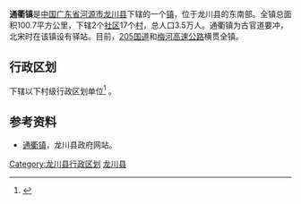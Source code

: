 {{中国乡级行政区
| 行政区全称 = 通衢镇
| 景观照片文件名 = 
| 景观照片描述 = 
| 汉语拼音 = 
| 通用拼音 = 
| 注音符號 = 
| 其它标音类型1 = 
| 其它标音1 = 
| 其它标音类型2 = 
| 其它标音2 = 
| 其它语言类型1 = 
| 其它语言地名1 = 
| 其它语言类型2 = 
| 其它语言地名2 = 
| 上级行政区 = [[广东省|广东省]][[河源市|河源市]][[龙川县|龙川县]]
| 行政区类别 = [[镇|镇]]
| 行政区划代码 = 
| 地理坐标 = 
| 总面积 = 100.7平方公里
| 户籍人口 = 
| 户籍人口年份 = 
| 常住人口 = 3.5万人
| 常住人口年份 = 
| 人口密度 = 
| 行政区划 = 2个社区17个村 
| 官方网站 = 
| 政府驻地 = 
| 邮政编码 = 
| 毗邻行政区 = 
| 位置图文件名 = 
| 位置图描述 = 
}}
'''通衢镇'''是[[中国|中国]][[广东省|广东省]][[河源市|河源市]][[龙川县|龙川县]]下辖的一个[[镇|镇]]，位于龙川县的东南部。全镇总面积100.7平方公里，下辖2个[[社区|社区]]17个[[村|村]]，总人口3.5万人。通衢镇为古官道要冲，北宋时在该镇设有驿站。目前，[[205国道|205国道]]和[[梅河高速公路|梅河高速公路]]横贯全镇。

== 行政区划 ==
{{PAGENAMEBASE}}下辖以下村级行政区划单位<ref>{{PRC admin/ref sgc|44/16/22/107/000}}</ref>
{{PRC admin/children|44/16/22/107/000}}。

==参考资料==
*[https://web.archive.org/web/20070314031516/http://www.gdhylc.gov.cn/xzfc_list.jsp?secFlag=080100&thFlag=080108&secName=%E4%B9%A1%E9%95%87%E9%A3%8E%E9%87%87&thName=%E9%80%9A%E8%A1%A2%E9%95%87 通衢镇]，龙川县政府网站。
{{reflist}}

{{GD-stub}}
{{PRC admin/navcat|44/16/22/107/000}}

[[Category:龙川县行政区划|Category:龙川县行政区划]]
[[Category:河源建制镇|龙川县]]